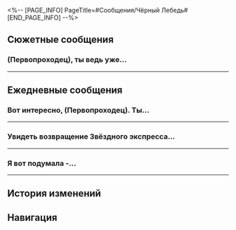 <%-- [PAGE_INFO]
PageTitle=#Сообщения/Чёрный Лебедь#
[END_PAGE_INFO] --%>
{{Сообщение Инфобокс
|id          = 1307
|Изображение = Персонаж Чёрный Лебедь Иконка.png
|Тип         = Персонаж
|Отправитель = Чёрный Лебедь
|ПодписьСоо  = Воспоминания - мягкий янтарь
|Фракция     = Сад воспоминаний
}}

==Сюжетные сообщения==
===(Первопроходец), ты ведь уже...===
{{Сообщения
|условие_получения = 
|текст =
:'''Чёрный Лебедь:''' (Первопроходец), ты ведь уже {{MC|ж=видела|м=видел}} этот пузырь грёз?
:'''Чёрный Лебедь:''' Не надо переживать, я просто хочу уточнить, не пытался ли ещё кто-то с тобой связаться.
:{Выбор} Что случилось?
::'''(Первопроходец):''' Что случилось?
:{Выбор} Похоже, у меня дежавю...
::'''(Первопроходец):''' Похоже, у меня дежавю...
:'''Чёрный Лебедь:''' Наверное, ты {{MC|ж=знакома|м=знаком}} с той юной Недотёпой, Искоркой.
:'''Чёрный Лебедь:''' В последнее время она часто выдаёт себя за других людей. Скажи, (Первопроходец), она уже пыталась над тобой так подшутить?
:{Выбор} Погоди... Так ты, значит...
:'''(Первопроходец):''' Раз так, то ты и сама можешь быть Искоркой.
:'''Чёрный Лебедь:''' Вижу, ты меня подозреваешь. Как мне доказать, что я - это я?
:{Выбор} Стилем переписки?
::'''(Первопроходец):''' Какой-нибудь языковой привычкой. Например, кто-то ставит знаки препинания в сообщениях, а кто-то нет.
:{Выбор} Особым действием?
::'''(Первопроходец):''' Каким-то привычным действием. Например, кто-то часто смотрится в зеркало.
:'''Чёрный Лебедь:''' Но если госпожа Недотёпа достаточно наблюдательна, есть вероятность, что она отлично сымитирует любую привычку.
:'''Чёрный Лебедь:''' Я думаю, что люди отличаются лишь воспоминаниями. Нет такого способа, который позволил бы присвоить или сымитировать чужую память целиком и полностью.
:'''Чёрный Лебедь:''' Вот, например, как мы повстречались на Пенаконии, да? Вокруг странный Мир грёз, серия загадочных убийств, люди, каждый со своими грёзами, правда, скрытая под гладью вод...
:'''Чёрный Лебедь:''' [[Файл:Стикер ГПП 07 Пом-Пом 01.png|80px|(Изображение) &lbrack;Стикер «Пом-Пом: Приветствие»&rbrack;]]
:'''Чёрный Лебедь:''' Мне продолжать?
:{Выбор} Нет, хватит.
::'''(Первопроходец):''' Думаю, этого хватит.
:{Выбор} Да, давай ещё.
::'''(Первопроходец):''' Пожалуй, можно и ещё.
:'''Чёрный Лебедь:''' А почему всё я да я оправдываюсь? По такой логике, и ты, (Первопроходец), тоже {{MC|ж=должна|м=должен}} доказать, что ты не Искорка.
:{Выбор} Чего?
:'''(Первопроходец):''' Чего?
:'''(Первопроходец):''' [[Файл:Стикер ГПП 07 Пом-Пом 08.png|80px|(Изображение) &lbrack;Стикер «Пом-Пом: Шок»&rbrack;]]
:'''Чёрный Лебедь:''' Шучу. Я хранительница памяти, так что точно знаю, кто по ту сторону экрана.
:'''Чёрный Лебедь:''' От розыгрышей госпожи Искорки тоже есть польза: она может заставить нас заново задуматься о том, что мы видели и что думаем о Мире грёз, о том, как тут всё выглядит, о том, реально ли оно. Я ещё и поэтому решила разделить с тобой пузырь грёз.
:'''Чёрный Лебедь:''' Что ж, особого вреда она вроде бы не причинила, можно не беспокоиться. Поболтаем в другой раз~
}}
----

==Ежедневные сообщения==
===Вот интересно, (Первопроходец). Ты...===
{{Сообщения
|условие_получения = 
|текст=
:'''Чёрный Лебедь:''' Вот интересно, (Первопроходец). Ты везде {{MC|ж=побывала|м=побывал}} и многое {{MC|ж=повидала|м=повидал}}, а с предсказаниями приходилось сталкиваться?
:{Выбор} Да, на Сяньчжоу.
::'''(Первопроходец):''' На Лофу Сяньчжоу предсказывают будущее с помощью Матрицы предвидения.
::'''Чёрный Лебедь:''' Ах, ты про Комиссию по предсказаниям... До меня доходили слухи о них.
:{Выбор} Охотники за Стелларонами тоже умеют.
::'''(Первопроходец):''' Думаю, что Охотники за Стелларонами тоже обладают такими способностями.
::'''Чёрный Лебедь:''' То есть Раб судьбы... Нет, не будем об этом.
:'''Чёрный Лебедь:''' Когда речь заходит о методах предсказания, каждый верит в своё. Я же считаю, что можно предсказать будущее человека, основываясь лишь на его воспоминаниях.
:'''Чёрный Лебедь:''' Этот метод предсказания основан на законе жизни: мы живём под постоянным влиянием нашего собственного прошлого.
:'''Чёрный Лебедь:''' Чем глубже врезалось в память то или иное воспоминание, тем более полным и настоящим оно является, тем яснее траектория судьбы, которая от него исходит.
:'''Чёрный Лебедь:''' Ну как, хочешь попробовать?
:{Выбор} Я очень многого не помню.
:'''(Первопроходец):''' Я очень многого не помню...
:'''Чёрный Лебедь:''' Да, вы с Март 7 весьма необычны в этом отношении...
:'''Чёрный Лебедь:''' Но поскольку у вас с ней нет воспоминаний, на которых я могла бы основывать своё предсказание, то попробуй сделать предсказание самостоятельно таким же способом, но на основе воспоминаний другого человека.
:'''Чёрный Лебедь:''' Ни единое слово не звучит без причины - просто говори от души.
:'''Чёрный Лебедь:''' Я опишу воспоминание, а ты можешь предсказать по нему будущее так, как пожелаешь.
:{Выбор} А что, так можно было?
::'''(Первопроходец):''' А что, так можно было?
::'''(Первопроходец):''' Ух, как сейчас предскажу!
:{Выбор} Я {{MC|ж=готова|м=готов}}!
::'''(Первопроходец):''' Ух, как сейчас предскажу!
:'''(Первопроходец):''' [[Файл:Стикер ГПП 07 Пом-Пом 08.png|80px]]
:'''Чёрный Лебедь:''' «Девушка скитается сама по себе, наблюдая за тем, как прошлое влияет на реальность различных миров, и делает записи о мгновениях, которые никто больше не замечает».
:'''Чёрный Лебедь:''' Что за будущее ждёт обладательницу этого воспоминания, как ты считаешь?
:{Выбор} Прекрасное будущее.
::'''(Первопроходец):''' Если она способна в одиночку бродить из мира в мир, значит, она, безусловно, сильная личность.
::'''(Первопроходец):''' Ей нравится наблюдать за чужой жизнью, но при этом она способна удалиться, не потревожив никого и ничего вокруг себя. Думаю, она очень внимательна и оптимистична по натуре.
::'''(Первопроходец):''' Что бы ни произошло, её жизнь будет счастливой.
:{Выбор} Заурядное будущее.
::'''(Первопроходец):''' Мне кажется, что если она так и будет всё время наблюдать за другими со стороны, жизнь её будет весьма заурядной.
::'''(Первопроходец):''' Может, она так и проживёт до самого конца, и уйдёт настолько тихо, что её и не вспомнят.
:{Выбор} Несчастное будущее.
::'''(Первопроходец):''' Если она и дальше будет бороздить вселенную в одиночестве, то неизбежно столкнётся со множеством опасностей.
::'''(Первопроходец):''' Вероятно, что однажды на этом пути она потеряет жизнь.
::'''(Первопроходец):''' К тому же если она всю жизнь будет стоять в стороне и наблюдать, то ей будет одиноко.
:'''Чёрный Лебедь:''' Я рада, что мне удалось послушать твои мысли. Вполне неплохо.
:'''Чёрный Лебедь:''' Ты чувствуешь, какой силой наделены воспоминания? Они ведут в будущее и позволяют увидеть полную картину... Но будущее изменчиво. Не забывай об этом.
:{Выбор} Чьё это воспоминание?
:'''(Первопроходец):''' Кому принадлежит это воспоминание? Какое у неё будущее?
:'''Чёрный Лебедь:''' Возможно, вы знакомы, а может, она лишь ненадолго заглянула в твою жизнь и ушла.
:'''Чёрный Лебедь:''' Ах, ко мне за предсказанием обратились. Поговорим в другой раз!
:{Выбор} Ты не ответила на мой вопрос.
:'''(Первопроходец):''' Ты не ответила на мой вопрос!
}}
----

===Увидеть возвращение Звёздного экспресса...===
{{Сообщения
|условие_получения = 
|текст=
:'''Чёрный Лебедь:''' Увидеть возвращение Звёздного экспресса - это ли не радость?
:'''Чёрный Лебедь:''' Когда я бывала в других мирах, то обязательно натыкалась на воспоминания, связанные с экспрессом. Со временем мне даже начало казаться, что мы с ним старые друзья, вот только никогда друг друга не видели.
:{Выбор} Например...
:'''(Первопроходец):''' Например?
:'''Чёрный Лебедь:''' Однажды я побывала в мире, который возносился высоко в небо. Жители этого мира прятались в облаках и заставляли огромных чудищ приносить дождевую воду с небес.
:'''Чёрный Лебедь:''' В их легендах говорилось, что чудищ привёл некий Безымянный великан, и тем обеспечил процветание их цивилизации.
:'''Чёрный Лебедь:''' Бывала я и в мире, где с неба дождём падают драгоценные камни. Люди этого мира оценивают возможности, собирают камни и торгуют ими с другими мирами. Говорят, что они тоже получили предсказание от Безымянных с экспресса.
:'''Чёрный Лебедь:''' Наслушавшись этих небылиц, я заинтересовалась, какова же на самом деле жизнь Безымянных.
:{Выбор} Практически такая и есть!
::'''(Первопроходец):''' Я пока мало где {{MC|ж=бывала|м=бывал}}, но Безымянные и в самом деле всегда помогают другим, где бы ни оказались.
::'''(Первопроходец):''' Но таких невиданных чудес обычно не бывает.
:{Выбор} Совсем не такая!
::'''(Первопроходец):''' Легенды, конечно, красивые, но наша повседневная жизнь по большей части весьма непримечательна.
::'''(Первопроходец):''' Однако Безымянные и в самом деле всегда помогают другим, где бы ни оказались.
:'''Чёрный Лебедь:''' Похоже, что такой путь полон и горестей, и радостей. Интересно, как так вышло, что экспресс и Безымянные существуют так долго?
:{Выбор} Всё дело в убеждениях.
::'''(Первопроходец):''' Все мы следуем ценностям Освоения - именно они побуждают Безымянных всегда идти вперёд.
:{Выбор} Всё дело в наследии.
::'''(Первопроходец):''' Это наследие, которое Безымянные передают из поколения в поколение. Пусть один Первопроходец канет в небытие, но угли его сердца разожгут огонь будущих поколений.
:{Выбор} Всё дело в открытости.
::'''(Первопроходец):''' Я думаю, что дело в тех удивительных возможностях, которые предлагает экспресс. Он открывает свои двери всякому, кто готов пуститься на поиски приключений.
:'''Чёрный Лебедь:''' Наш путь весьма близок к тому, который избрал экспресс - вы устремляетесь к далёким землям, мы проводим время в поисках будущего. Но вы держитесь друг друга и путешествуете вместе, в то время как мы пускаемся в путь в одиночестве.
:'''Чёрный Лебедь:''' Впрочем, в этом бескрайнем мире след хранителей памяти нередко пересекается со следом, который оставляют Безымянные. Быть может, в конечной точке нашего пути нам суждено повстречать друг друга.
:{Выбор} Жизнь хранителей памяти...
:'''(Первопроходец):''' Как живут хранители памяти?
:'''Чёрный Лебедь:''' Хранители памяти живут в меметическом измерении и путешествуют из мира в мир, пользуясь для этого концепциями и воспоминаниями.
:'''Чёрный Лебедь:''' Я словно мимолётный гость в чужой жизни - редко вмешиваюсь в те миры, которые посещаю, ведь нам важны лишь воспоминания.
:{Выбор} Как круто!
::'''(Первопроходец):''' Путешествовать с помощью концепций - это круто!
::'''Чёрный Лебедь:''' О да, входить в чью-то память - всё равно что вступать в новый неизведанный мир.
:{Выбор} Ничего особенного.
::'''(Первопроходец):''' Звучит как-то скучно...
::'''Чёрный Лебедь:''' Воспоминания ценнее всего тогда, когда в них не вмешивается никто другой.
:'''Чёрный Лебедь:''' Если когда-нибудь в пути ты увидишь что-нибудь интересное, обязательно делись со мной. Только не забудь!
:'''Чёрный Лебедь:''' [[Файл:Стикер ГПП 07 Пом-Пом 06.png|80px]]
}}
----

===Я вот подумала -...===
{{Сообщения
|условие_получения = 
|текст=
:'''Чёрный Лебедь:''' Я вот подумала - знаешь ли ты, что самые крепкие воспоминания у человека - те, что связаны с обонянием?
:{Выбор} Что-то такое {{MC|ж=слышала|м=слышал}}.
::'''(Первопроходец):''' Кажется, я где-то что-то такое уже {{MC|ж=слышала|м=слышал}}.
:{Выбор} Впервые слышу.
::'''(Первопроходец):''' Никогда ни о чём таком не {{MC|ж=слышала|м=слышал}}.
:{Выбор} А почему ты вдруг спрашиваешь?
::'''(Первопроходец):''' Хм? А почему ты вдруг спрашиваешь?
:'''Чёрный Лебедь:''' Что-то навеяло. У меня кончились сосновые благовония, которые я использую для предсказаний, и знакомый парфюмер подарил мне новую коробочку. Когда я зажгла благовония, то поняла, что запах кажется очень знакомым.
:'''Чёрный Лебедь:''' Покопавшись в воспоминаниях, я поняла, что он напоминает мне саму суть Освоения.
:{Выбор} Не {{MC|ж=знала|м=знал}}, что ты разбираешься в таком.
:'''(Первопроходец):''' Никогда бы не {{MC|ж=подумала|м=подумал}}, что ты разбираешься в ароматах.
:'''Чёрный Лебедь:''' Как я уже сказала, у людей воспоминания, связанные с обонянием, самые крепкие.
:'''Чёрный Лебедь:''' Итак, те или иные запахи приносят те или иные воспоминания. Даже хранители памяти, вот как я, порой пользуются такого рода непрямыми способами, чтобы извлечь воспоминание.
:'''Чёрный Лебедь:''' При следующей встрече обязательно поделюсь с тобой моими любимыми ароматами.
:{Выбор} [[Файл:Стикер ГПП 07 Пом-Пом 03.png|80px]]
:'''(Первопроходец):''' [[Файл:Стикер ГПП 07 Пом-Пом 03.png|80px]]
}}
----

==История изменений==
{{История изменений|2.7}}

==Навигация==
{{Сообщения Навбокс}}